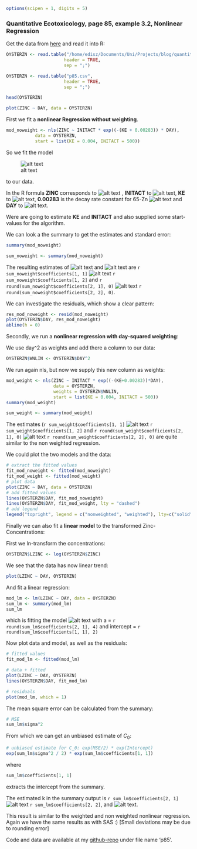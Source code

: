 
```r
options(scipen = 1, digits = 5)
```



### Quantitative Ecotoxicology, page 85, example 3.2, Nonlinear Regression

Get the data from [here](https://raw.github.com/EDiLD/r-ed/master/quantitative_ecotoxicology/data/p85.csv) and read it into R:

```r
OYSTERZN <- read.table("/home/edisz/Documents/Uni/Projects/blog/quantitative_ecotoxicology/data/p85.csv", 
                      header = TRUE, 
                      sep = ";")

```
```r
OYSTERZN <- read.table("p85.csv", 
                      header = TRUE, 
                      sep = ";")
```
```r
head(OYSTERZN)
```
```r
plot(ZINC ~ DAY, data = OYSTERZN)
```

First we fit a **nonlinear Regression without weighting**.
```r
mod_noweight <- nls(ZINC ~ INITACT * exp((-(KE + 0.00283)) * DAY), 
           data = OYSTERZN,
           start = list(KE = 0.004, INITACT = 500))
```

So we fit the model

![alt text](http://chart.apis.google.com/chart?cht=tx&chl=C_t%20=%20C_0%20e^{-%28k_{e1}%2Bk_{e2}%29%20t})

to our data.

In the R formula **ZINC** corresponds to ![alt text](http://chart.apis.google.com/chart?cht=tx&chl=C_t) , 
**INITACT** to ![alt text](http://chart.apis.google.com/chart?cht=tx&chl=C_0), 
**KE** to ![alt text](http://chart.apis.google.com/chart?cht=tx&chl=k_{e1}), 
**0.00283** is the decay rate constant for 65-Zn ![alt text](http://chart.apis.google.com/chart?cht=tx&chl=k_{e2})
and **DAY** to ![alt text](http://chart.apis.google.com/chart?cht=tx&chl=t).


Were are going to estimate **KE** and **INITACT** and also supplied some start-values for the algorithm.

We can look a the summary to get the estimates and standard error:
```r
summary(mod_noweight)
```

```r
sum_noweight <- summary(mod_noweight)
```

The resulting estimates of ![alt text](http://chart.apis.google.com/chart?cht=tx&chl=k_{e1}) and ![alt text](http://chart.apis.google.com/chart?cht=tx&chl=C_0) are `r sum_noweight$coefficients[1, 1]` ![alt text](http://chart.apis.google.com/chart?cht=tx&chl=\\pm) `r sum_noweight$coefficients[1, 2]` and  `r round(sum_noweight$coefficients[2, 1], 0)` ![alt text](http://chart.apis.google.com/chart?cht=tx&chl=\\pm) `r round(sum_noweight$coefficients[2, 2], 0)`.

We can investigate the residuals, which show a clear pattern:

```r
res_mod_noweight <- resid(mod_noweight)
plot(OYSTERZN$DAY, res_mod_noweight)
abline(h = 0)
```

Secondly, we run a **nonlinear regression with day-squared weighting**:

We use day^2 as weights and add there a column to our data:
```r
OYSTERZN$WNLIN <- OYSTERZN$DAY^2
```

We run again nls, but now we supply this new column as weights:
```r
mod_weight <- nls(ZINC ~ INITACT * exp((-(KE+0.00283))*DAY), 
                  data = OYSTERZN,
                  weights = OYSTERZN$WNLIN, 
                  start = list(KE = 0.004, INITACT = 500))
summary(mod_weight)
```

```r
sum_weight <- summary(mod_weight)
```


The estimates (`r sum_weight$coefficients[1, 1]` ![alt text](http://chart.apis.google.com/chart?cht=tx&chl=\\pm) `r sum_weight$coefficients[1, 2]` and  `r round(sum_weight$coefficients[2, 1], 0)` ![alt text](http://chart.apis.google.com/chart?cht=tx&chl=\\pm) `r round(sum_weight$coefficients[2, 2], 0)` are quite similar to the non weighted regression.

We could plot the two models and the data:

```r
# extract the fitted values
fit_mod_noweight <- fitted(mod_noweight)
fit_mod_weight <- fitted(mod_weight)
# plot data
plot(ZINC ~ DAY, data = OYSTERZN)
# add fitted values
lines(OYSTERZN$DAY, fit_mod_noweight)
lines(OYSTERZN$DAY, fit_mod_weight, lty = "dashed")
# add legend
legend("topright", legend = c("nonweighted", "weighted"), lty=c("solid", "dashed"))
```


Finally we can also fit a **linear model** to the transformed Zinc-Concentrations:

First we ln-transform the concentrations:
```r
OYSTERZN$LZINC <- log(OYSTERZN$ZINC)
```

We see that the data has now linear trend:
```r
plot(LZINC ~ DAY, OYSTERZN)
```

And fit a linear regression:
```r
mod_lm <- lm(LZINC ~ DAY, data = OYSTERZN)
sum_lm <- summary(mod_lm)
sum_lm
```

which is fitting the model
![alt text](http://chart.apis.google.com/chart?cht=tx&chl=ln%28Zn%29%20=%20a%20*%20day%2Bintercept) with a = `r round(sum_lm$coefficients[2, 1], 4)` and intercept = `r round(sum_lm$coefficients[1, 1], 2)`

Now plot data and model, as well as the residuals:
```r
# fitted values
fit_mod_lm <- fitted(mod_lm)

# data + fitted
plot(LZINC ~ DAY, OYSTERZN)
lines(OYSTERZN$DAY, fit_mod_lm)

# residuals
plot(mod_lm, which = 1)
```

The mean square error can be calculated from the summary:
```r
# MSE
sum_lm$sigma^2
```
From which we can get an unbiased estimate of $C_0$:
```r
# unbiased estimate for C_0: exp(MSE/2) * exp(Intercept)
exp(sum_lm$sigma^2 / 2) * exp(sum_lm$coefficients[1, 1])
```
where 
```r
sum_lm$coefficients[1, 1]
```
extracts the intercept from the summary.

The estimated k in the summary output is `r sum_lm$coefficients[2, 1]` ![alt text](http://chart.apis.google.com/chart?cht=tx&chl=\\pm) `r sum_lm$coefficients[2, 2]`, and ![alt text](http://chart.apis.google.com/chart?cht=tx&chl=k_e%20=%20k%20-%20decayrate%20=%200.00531%20-%200.00283%20=%200.00248).

This result is similar to the weighted and non weighted nonlinear regression.
Again we have the same results as with SAS :) [Small deviations may be due to rounding error]




Code and data are available at my [github-repo](https://github.com/EDiLD/r-ed/tree/master/quantitative_ecotoxicology) under file name 'p85'.